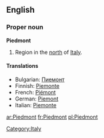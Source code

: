{{see|piedmont}}
==English==

===Proper noun===
{{wikipedia}}
'''Piedmont'''

# Region in the [[north]] of [[Italy]].

====Translations====
*Bulgarian: [[Пиемонт]]
*Finnish: [[Piemonte]]
*French: [[Piémont]] {{m}}
*German: [[Piemont]]
*Italian: [[Piemonte]] {{m}}

[[Category:Italy]]

[[ar:Piedmont]]
[[fr:Piedmont]]
[[pl:Piedmont]]